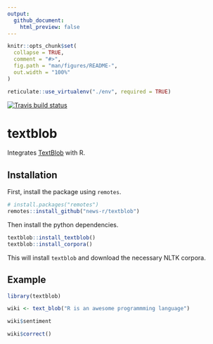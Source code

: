 ```yaml
---
output: 
  github_document:
    html_preview: false
---
```


<!-- README.md is generated from README.Rmd. Please edit that file -->

```r
knitr::opts_chunk$set(
  collapse = TRUE,
  comment = "#>",
  fig.path = "man/figures/README-",
  out.width = "100%"
)

reticulate::use_virtualenv("./env", required = TRUE)
```
<!-- badges: start -->
[![Travis build status](https://travis-ci.org/news-r/textblob.svg?branch=master)](https://travis-ci.org/news-r/textblob)
<!-- badges: end -->

# textblob

Integrates [TextBlob](https://textblob.readthedocs.io) with R.

## Installation

First, install the package using `remotes`.

``` r
# install.packages("remotes")
remotes::install_github("news-r/textblob")
```

Then install the python dependencies.

```r
textblob::install_textblob()
textblob::install_corpora()
```

This will install `textblob` and download the necessary NLTK corpora.

## Example


```r
library(textblob)

wiki <- text_blob("R is an awesome programmming language") 

wiki$sentiment

wiki$correct()
```
